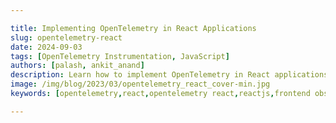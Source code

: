 ```yaml
---

title: Implementing OpenTelemetry in React Applications
slug: opentelemetry-react
date: 2024-09-03
tags: [OpenTelemetry Instrumentation, JavaScript]
authors: [palash, ankit_anand]
description: Learn how to implement OpenTelemetry in React applications for enhanced observability, performance monitoring, and debugging. A comprehensive guide for developers.
image: /img/blog/2023/03/opentelemetry_react_cover-min.jpg
keywords: [opentelemetry,react,opentelemetry react,reactjs,frontend observability,distributed tracing,distributed tracing tool,apm tools,application performance monitoring]

---
```


<head>
  <script
    type="application/ld+json"
    dangerouslySetInnerHTML={{ __html: JSON.stringify({
  "@context": "https://schema.org",
  "@type": "TechArticle",
  "headline": "Implementing OpenTelemetry in React Applications",
  "alternativeHeadline": "A Comprehensive Guide to Enhancing React App Observability with OpenTelemetry",
  "author": [
    {
      "@type": "Person",
      "name": "Palash"
    },
    {
      "@type": "Person",
      "name": "Ankit Anand"
    }
  ],
  "publisher": {
    "@type": "Organization",
    "name": "SigNoz",
    "logo": {
      "@type": "ImageObject",
      "url": "https://signoz.io/img/SigNozLogo-orange.svg"
    }
  },
  "datePublished": "2024-09-03T00:00:00Z",
  "dateModified": "2024-09-03T00:00:00Z",
  "mainEntityOfPage": {
    "@type": "WebPage",
    "@id": "https://signoz.io/blog/opentelemetry-react/"
  },
  "description": "Learn how to implement OpenTelemetry in React applications for enhanced observability, performance monitoring, and debugging. A comprehensive guide for developers.",
  "keywords": "opentelemetry, react, opentelemetry react, reactjs, frontend observability, distributed tracing, distributed tracing tool, apm tools, application performance monitoring",
  "articleSection": "Technology",
  "inLanguage": "en",
  "isPartOf": {
    "@type": "Blog",
    "name": "SigNoz Blog",
    "url": "https://signoz.io/blog/"
  },
  "about": [
    {
      "@type": "Thing",
      "name": "OpenTelemetry",
      "description": "An open-source observability framework for cloud-native software"
    },
    {
      "@type": "Thing",
      "name": "React",
      "description": "A JavaScript library for building user interfaces"
    },
    {
      "@type": "Thing",
      "name": "Application Performance Monitoring",
      "description": "The practice of monitoring software applications to ensure they perform as expected"
    }
  ],
  "mentions": [
    {
      "@type": "SoftwareApplication",
      "name": "OpenTelemetry",
      "applicationCategory": "Observability Framework"
    },
    {
      "@type": "SoftwareApplication",
      "name": "React",
      "applicationCategory": "JavaScript Library"
    },
    {
      "@type": "SoftwareApplication",
      "name": "SigNoz",
      "applicationCategory": "Observability Platform"
    }
  ],
  "mainEntity": {
    "@type": "FAQPage",
    "mainEntity": [
      {
        "@type": "Question",
        "name": "What is OpenTelemetry and why is it useful for React applications?",
        "acceptedAnswer": {
          "@type": "Answer",
          "text": "OpenTelemetry is an open-source observability framework that provides a standardized way to collect and export telemetry data (traces, metrics, and logs) from your applications. For React applications, it offers enhanced monitoring capabilities, allowing developers to track performance, identify bottlenecks, and debug issues more effectively across both frontend and backend components."
        }
      },
      {
        "@type": "Question",
        "name": "How does OpenTelemetry integration affect the performance of my React app?",
        "acceptedAnswer": {
          "@type": "Answer",
          "text": "OpenTelemetry is designed to have minimal impact on application performance. While it does add some overhead due to the instrumentation, this is generally negligible in most React applications. You can also configure sampling rates to further reduce any potential performance impact while still collecting valuable data."
        }
      },
      {
        "@type": "Question",
        "name": "Can OpenTelemetry be used with existing monitoring tools for React applications?",
        "acceptedAnswer": {
          "@type": "Answer",
          "text": "Yes, OpenTelemetry is designed to be vendor-agnostic. This means you can use it alongside many existing monitoring tools, or you can easily switch between different backend analysis tools without changing your instrumentation code. Many popular monitoring solutions now support ingesting OpenTelemetry data."
        }
      },
      {
        "@type": "Question",
        "name": "What types of data can I collect from my React application using OpenTelemetry?",
        "acceptedAnswer": {
          "@type": "Answer",
          "text": "With OpenTelemetry, you can collect various types of telemetry data from your React application, including: traces of user interactions and API calls, performance metrics such as component render times and load times, custom events and logs, network requests and responses, and React component lifecycle events."
        }
      },
      {
        "@type": "Question",
        "name": "Is OpenTelemetry suitable for both small and large-scale React applications?",
        "acceptedAnswer": {
          "@type": "Answer",
          "text": "Yes, OpenTelemetry is scalable and can be beneficial for React applications of all sizes. For smaller applications, it provides valuable insights into performance and user experience. For larger, more complex applications, OpenTelemetry's distributed tracing capabilities become even more powerful, helping to manage and optimize performance across multiple services and components."
        }
      }
    ]
  },
  "tutorial": {
    "@type": "HowTo",
    "name": "How to Implement OpenTelemetry in a React Application",
    "step": [
      {
        "@type": "HowToStep",
        "name": "Set up SigNoz or another backend",
        "text": "Install and configure SigNoz or another compatible backend to receive and analyze OpenTelemetry data."
      },
      {
        "@type": "HowToStep",
        "name": "Install OpenTelemetry dependencies",
        "text": "Add OpenTelemetry libraries to your React project using npm or yarn."
      },
      {
        "@type": "HowToStep",
        "name": "Configure OpenTelemetry",
        "text": "Set up the OpenTelemetry SDK in your React application, including service name and exporter configuration."
      },
      {
        "@type": "HowToStep",
        "name": "Instrument your React components",
        "text": "Add instrumentation to your React components to collect telemetry data."
      },
      {
        "@type": "HowToStep",
        "name": "Test and verify",
        "text": "Run your React application and verify that telemetry data is being sent to your chosen backend."
      },
      {
        "@type": "HowToStep",
        "name": "Analyze and optimize",
        "text": "Use the collected data to analyze your application's performance and make optimizations."
      }
    ]
  }
}) }}
  />
</head>

OpenTelemetry can be used to trace React applications for performance issues and bugs. You can trace user requests from your frontend web application to your downstream services. OpenTelemetry is an open-source project under the Cloud Native Computing Foundation (<a href="https://www.cncf.io/" rel="noopener noreferrer nofollow" target="_blank">CNCF</a>) that aims to standardize the generation and collection of telemetry data.

Using OpenTelemetry Web libraries, you can instrument your React apps to generate tracing data. You can track user requests from your frontend web application to your downstream services.

Before we demonstrate how to implement the OpenTelemetry libraries, let's have a brief overview of OpenTelmetry.

## What is OpenTelemetry and Why Use it in React Applications?

<a href="https://opentelemetry.io/" rel="noopener noreferrer nofollow" target="_blank">OpenTelemetry</a> is an open-source vendor-agnostic set of tools, APIs, and SDKs used to instrument applications to create and manage telemetry data(logs, metrics, and traces). It aims to make telemetry data a built-in feature of cloud-native software applications.

The telemetry data is then sent to an observability tool for storage and visualization.

<figure data-zoomable align='center'>
<img src="/img/blog/2022/04/how_opentelemetry_fits.webp" alt="How opentelemetry fits with an application"/>
<figcaption><i>OpenTelemetry libraries instrument application code to generate telemetry data that is then sent to an observability tool for storage & visualization</i></figcaption>
</figure>

OpenTelemetry is the bedrock for setting up an observability framework. It also provides you the freedom to choose a backend analysis tool of your choice.

For React applications, it offers several key benefits:

1. **Standardized data collection**: OpenTelemetry uses a consistent format for traces, metrics, and logs, making it easier to analyze data across different parts of your application.
2. **Vendor-agnostic approach**: You're not locked into a specific monitoring tool; OpenTelemetry data can be exported to various backends.
3. **Comprehensive visibility**: It allows you to track both frontend and backend performance, providing a holistic view of your application.
4. **Performance optimization**: With detailed metrics and traces, you can identify and resolve bottlenecks in your React components.

By implementing OpenTelemetry in your React application, you gain a powerful toolkit for monitoring, debugging, and optimizing your user experience.

## Understanding OpenTelemetry Components for React

To effectively use OpenTelemetry in React, you need to understand its core components:

1. **Traces**: These represent the journey of a request through your application. In React, a trace might include component rendering, API calls, and state updates.
2. **Metrics**: Quantitative data about your application's performance. For React, this could include render times, component mount/unmount durations, or custom business metrics.
3. **Logs**: Textual records of events in your application. While React doesn't have built-in logging, you can integrate custom logs with OpenTelemetry.
4. **OpenTelemetry SDK**: This is the library you'll use to instrument your React application. It provides APIs for creating spans, recording metrics, and managing context.
5. **OpenTelemetry Collector**: An optional component that receives, processes, and exports telemetry data. It's particularly useful for handling data from both frontend and backend services.
6. **Exporters**: These send your telemetry data to your chosen backend system for analysis and visualization.

Understanding these components will help you effectively implement OpenTelemetry in your React projects.

## OpenTelemetry and SigNoz

In this article, we will use [SigNoz](https://signoz.io/) as our backend analysis tool. SigNoz is a full-stack open-source APM tool that can be used for storing and visualizing the telemetry data collected with OpenTelemetry. It is built natively on OpenTelemetry and works on the OTLP data formats.

SigNoz provides query and visualization capabilities for the end-user and comes with out-of-box charts for application metrics and traces.

Now let's get down to how to implement OpenTelemetry Web libraries and then visualize the collected data in SigNoz.

## Running React application with OpenTelemetry

### Step 1: Install SigNoz or SetUp SigNoz Cloud

First, you need to install SigNoz so that OpenTelemetry can send the data to it.

<GetStartedSigNoz />

SigNoz can be installed on macOS or Linux computers in just three steps by using a simple install script.

The install script automatically installs Docker Engine on Linux. However, on macOS, you must manually install <a href="https://docs.docker.com/engine/install/" rel="noopener noreferrer nofollow" target="_blank">Docker Engine</a> before running the install script.

```bash
git clone -b main <https://github.com/SigNoz/signoz.git>
cd signoz/deploy/
./install.sh

```

You can visit our documentation for instructions on how to install SigNoz using Docker Swarm and Helm Charts.

<Figure src="/img/blog/2024/09/opentelemetry-react-deploy_docker_documentation.webp" alt="" caption="" />When you are done installing SigNoz, you can access the UI at <a href="http://localhost:3301/" rel="noopener noreferrer nofollow" target="_blank">http://localhost:3301</a>

<figure data-zoomable align='center'>
<img src="/img/blog/common/signoz_dashboard_homepage.webp" alt="SigNoz dashboard"/>
<figcaption><i>SigNoz dashboard - It shows services from a sample app that comes bundled with the application</i></figcaption>
</figure>

### Step 2: Get sample React app

[Sample React App](https://github.com/SigNoz/sample-reactjs-app/tree/master)<br></br>
It contains the sample boilerplate code that we will instrument.

```bash
git clone git@github.com:SigNoz/sample-reactjs-app.git

```

### Step 3: Enable CORS in the OTel Receiver

Enable CORS in the OTel Receiver. Under SigNoz folder, open the `otel-collector-config.yaml` file. The file is located at `deploy/docker/clickhouse-setup/otel-collector-config.yaml`

You can view the file at [SigNoz GitHub repo](https://github.com/SigNoz/signoz/blob/develop/deploy/docker/clickhouse-setup/otel-collector-config.yaml). Inside the file add the following CORS config:

```go
http:
  cors:
    allowed_origins:
      - <https://netflix.com>  # URL of your Frontend application

```

You need to update the URL in the config file to match your frontend application URL. For this tutorial, we will be running our frontend application on `http://localhost:3000`.

```go
http:
  cors:
    allowed_origins:
      - <http://localhost:3000>

```

<figure data-zoomable align='center'>
<img src="/img/blog/2023/03/enable_cors.webp" alt="Setting frontend UI port number"/>
</figure>

Once you make the changes, you need to restart the Docker containers.

**To stop SigNoz cluster:**

Run it under `/signoz/deploy` folder at your terminal:

```
sudo docker compose -f docker/clickhouse-setup/docker-compose.yaml stop

```

**To start/resume SigNoz cluster:**

Run it under `/signoz/deploy` folder at your terminal:

```
sudo docker compose -f docker/clickhouse-setup/docker-compose.yaml up

```

<Admonition>
The stopped SigNoz cluster should resume and mount to the existing docker volumes._
</Admonition>

### Step 4: Instrument React app with OpenTelemetry

To instrument the React app with OpenTelemetry, we need to install the OpenTelemetry dependencies.

```bash
yarn add -D @opentelemetry/api @opentelemetry/context-zone @opentelemetry/exporter-trace-otlp-http @opentelemetry/instrumentation-fetch

```

### Step 5: Update Service Name and CollectorTrace Exporter

The file is located at `src/helpers/tracing/index.ts`, in the sample react app codebase.

```jsx
const serviceName = "sample-react-app";
const resource = new Resource({ "service.name": serviceName });
const provider = new WebTracerProvider({ resource });
const collector = new CollectorTraceExporter({
  url: "<http://localhost:4318/v1/traces>",
});

```

### Step 6: Start the React app

Go to the root folder of your React application, and run the following command:

```go
yarn start
```

Congratulations! You have successfully run your React application with OpenTelemetry. It's time to see the collected data.

### Step 7: Generate some data

In order to monitor your React application with SigNoz, you first need to generate some data.

Visit <a href="http://localhost:3000/" rel="noopener noreferrer nofollow" target="_blank">http://localhost:3000/</a> to access your frontend application. Using the UI, make some calls to the backend API. You can check the network tab in your browser to see the requests that you have made.

<figure data-zoomable align='center'>
<img src="/img/blog/2022/05/opentelemetry_react_network_requests.webp" alt="Network request"/>
<figcaption><i>Snapshot of network request</i></figcaption>
</figure>

<figure data-zoomable align='center'>
<img src="/img/blog/2022/05/opentelemetry_react_frontend_ui.webp" alt="Network request"/>
<figcaption><i>React Frontend UI</i></figcaption>
</figure>

### Step 8: Monitor your application with SigNoz

With SigNoz, you can monitor the data collected by OpenTelemetry from your sample React application. You can see end-to-end traces for your React application.

You can analyze your tracing data with powerful filters using the `Traces` tab on SigNoz dashboard.

<figure data-zoomable align='center'>
<img src="/img/blog/2022/05/opentelemetry_react_traces_tab.webp" alt="Analyze your tracing data with powerful filters"/>
<figcaption><i>Analyze your tracing data with powerful filters</i></figcaption>
</figure>

Using Flamegraphs and Gantt charts you can see a complete breakdown of your request.

<figure data-zoomable align='center'>
<img src="/img/blog/2022/05/opentelemetry_react_flamegraphs.webp" alt="Monitor spans from your frontend React application"/>
<figcaption><i></i></figcaption>
</figure>

## Optimizing React Performance with OpenTelemetry Insights

OpenTelemetry data can be invaluable for optimizing your React application's performance. Here are some strategies:

1. **Identify slow-rendering components**: Analyze your component render time metrics to find components that take longer to render.
2. **Optimize re-renders**: Use the render count metrics to identify components that are re-rendering unnecessarily. Consider using `React.memo` or `useMemo` to optimize these components.
3. **Improve load times**: Use distributed tracing to identify slow API calls or resource loads that are impacting your application's initial load time.
4. **Monitor user interactions**: Create custom spans for important user interactions to ensure they're performing well.

## Conclusion

Using OpenTelemetry Web libraries, you can instrument your frontend applications for end-to-end tracing. You can then use an open-source APM tool like SigNoz to ensure the smooth performance of your React applications.

OpenTelemetry is the future for setting up observability for cloud-native apps. It is backed by a huge community and covers a wide variety of technology and frameworks. Using OpenTelemetry, engineering teams can instrument polyglot and distributed applications with peace of mind.

SigNoz is an open-source observability tool that comes with a SaaS-like experience. You can try out SigNoz by visiting its GitHub repo 👇

<Figure src="/img/blog/2024/09/opentelemetry-react-signoz_github.webp" alt="" caption="" />If you are someone who understands more from video, then you can watch the our video tutorial on how to implement OpenTelemetry React libraries and monitor the application with SigNoz.

<YouTube id="IsOQxc3wqyc" mute={false} />

If you have any questions or need any help in setting things up, join our slack community and ping us in `#support` channel.

<Figure src="/img/blog/2024/09/opentelemetry-react-join_slack_cta.webp" alt="" caption="" />## FAQs

### How does OpenTelemetry differ from other monitoring solutions for React?

OpenTelemetry stands out due to its vendor-agnostic approach and standardized data format. Unlike proprietary solutions, OpenTelemetry allows you to switch between different backend systems without changing your instrumentation code. It also provides more granular control over what data you collect and how you collect it.

### Can OpenTelemetry be used with existing React monitoring tools?

Yes, OpenTelemetry can be used alongside many existing monitoring tools. In fact, several popular monitoring solutions now support OpenTelemetry data ingestion. This allows you to gradually adopt OpenTelemetry without immediately replacing your current monitoring setup.

### What is the performance impact of using OpenTelemetry in a React application?

While OpenTelemetry does add some overhead, it's designed to be lightweight. The exact impact depends on how extensively you instrument your application and how you configure sampling. In most cases, the performance impact is minimal compared to the insights gained. You can always adjust the sampling rate to find the right balance between data granularity and performance.

### How can I ensure data privacy when using OpenTelemetry in my React app?

OpenTelemetry provides several ways to manage data privacy:

1. Use attribute processors to redact sensitive information before it's exported.
2. Implement custom samplers to control which traces are collected.
3. Ensure your data is sent securely by using HTTPS for exporters.
4. Be mindful of what data you're collecting in your custom instrumentation.

Always review your telemetry data to ensure you're not inadvertently collecting sensitive user information.

### What is OpenTelemetry and why is it useful for React applications?

OpenTelemetry is an open-source observability framework that provides a standardized way to collect and export telemetry data (traces, metrics, and logs) from your applications. For React applications, it offers enhanced monitoring capabilities, allowing developers to track performance, identify bottlenecks, and debug issues more effectively across both frontend and backend components.

### How does OpenTelemetry integration affect the performance of my React app?

OpenTelemetry is designed to have minimal impact on application performance. While it does add some overhead due to the instrumentation, this is generally negligible in most React applications. You can also configure sampling rates to further reduce any potential performance impact while still collecting valuable data.

### Can OpenTelemetry be used with existing monitoring tools for React applications?

Yes, OpenTelemetry is designed to be vendor-agnostic. This means you can use it alongside many existing monitoring tools, or you can easily switch between different backend analysis tools without changing your instrumentation code. Many popular monitoring solutions now support ingesting OpenTelemetry data.

### What types of data can I collect from my React application using OpenTelemetry?

With OpenTelemetry, you can collect various types of telemetry data from your React application, including:

- Traces of user interactions and API calls
- Performance metrics such as component render times and load times
- Custom events and logs
- Network requests and responses
- React component lifecycle events

### Do I need to modify my existing React code significantly to implement OpenTelemetry?

While some code changes are necessary to implement OpenTelemetry, they are generally minimal and non-invasive. Most of the instrumentation can be done at the application level, and many libraries and frameworks have auto-instrumentation options. You may need to add some custom instrumentation for specific components or events you want to track.

### How can OpenTelemetry help in debugging React application issues?

OpenTelemetry provides detailed tracing capabilities, allowing you to follow a request's journey through your entire application stack. This makes it easier to identify where errors occur or performance degrades. For React applications, you can trace issues from user interactions in the frontend all the way to backend service calls, providing a comprehensive view for debugging.

### Is OpenTelemetry suitable for both small and large-scale React applications?

Yes, OpenTelemetry is scalable and can be beneficial for React applications of all sizes. For smaller applications, it provides valuable insights into performance and user experience. For larger, more complex applications, OpenTelemetry's distributed tracing capabilities become even more powerful, helping to manage and optimize performance across multiple services and components.

**Further Reading**

[Implementing OpenTelemetry in Angular applications](https://signoz.io/blog/opentelemetry-angular/)

[SigNoz - an open-source alternative to DataDog](https://signoz.io/blog/open-source-datadog-alternative/)
